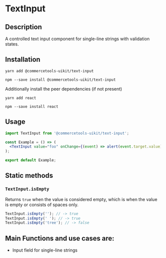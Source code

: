 

<Meta of={TextInputStories} />

# TextInput

## Description

A controlled text input component for single-line strings with validation states.

## Installation

```
yarn add @commercetools-uikit/text-input
```

```
npm --save install @commercetools-uikit/text-input
```

Additionally install the peer dependencies (if not present)

```
yarn add react
```

```
npm --save install react
```

## Usage

```jsx
import TextInput from '@commercetools-uikit/text-input';

const Example = () => (
  <TextInput value="foo" onChange={(event) => alert(event.target.value)} />
);

export default Example;
```

## Static methods

### `TextInput.isEmpty`

Returns `true` when the value is considered empty, which is when the value is empty or consists of spaces only.

```js
TextInput.isEmpty(''); // -> true
TextInput.isEmpty(' '); // -> true
TextInput.isEmpty('tree'); // -> false
```

## Main Functions and use cases are:

- Input field for single-line strings

<Canvas of={TextInputStories.Default} />
